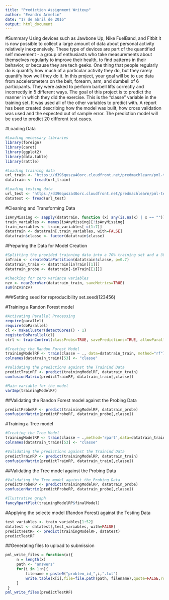 ```yaml
---
title: "Prediction Assignment Writeup"
author: "Evandro Armelin"
date: "17 de abril de 2016"
output: html_document
---
```


#Summary
Using devices such as Jawbone Up, Nike FuelBand, and Fitbit it is now possible to collect a large amount of data about personal activity relatively inexpensively. These type of devices are part of the quantified self movement - a group of enthusiasts who take measurements about themselves regularly to improve their health, to find patterns in their behavior, or because they are tech geeks. One thing that people regularly do is quantify how much of a particular activity they do, but they rarely quantify how well they do it. In this project, your goal will be to use data from accelerometers on the belt, forearm, arm, and dumbell of 6 participants. They were asked to perform barbell lifts correctly and incorrectly in 5 different ways.
The goal of this project is to predict the manner in which they did the exercise. This is the "classe" variable in the training set. It was used all of the other variables to predict with. A report has been created describing how the model was built, how cross validation was used and the expected out of sample error. The prediction model will be used to predict 20 different test cases.

#Loading Data
```r
#Loading necessary libraries
library(foreign)
library(caret)
library(ggplot2)
library(data.table)
library(rattle)
```

```r
#Loading training data
url_train <- "https://d396qusza40orc.cloudfront.net/predmachlearn/pml-training.csv"
datatrain <- fread(url_train)

#Loading testing data
url_test <- "https://d396qusza40orc.cloudfront.net/predmachlearn/pml-testing.csv"
datatest <- fread(url_test)
```

#Cleaning and Transforming Data
```r
isAnyMissing <- sapply(datatrain, function (x) any(is.na(x) | x == ""))
train_variables <- names(isAnyMissing)[!isAnyMissing]
train_variables <- train_variables[-c(1:7)]
datatrain <- datatrain[,train_variables, with=FALSE]
datatrain$classe <- factor(datatrain$classe)
```

#Preparing the Data for Model Creation
```r
#Splitting the provided trainning data into a 70% training set and a 30% testing set
inTrain <- createDataPartition(datatrain$classe, p=0.7)
datatrain_train <- datatrain[inTrain[[1]]]
datatrain_probe <- datatrain[-inTrain[[1]]]

#Checking for zero variance variables
nzv <- nearZeroVar(datatrain_train, saveMetrics=TRUE)
sum(nzv$nzv)
```

###Setting seed for reproducibility
set.seed(123456)

#Training a Randon Forest model
```r
#Activating Parallel Processing
require(parallel)
require(doParallel)
cl <- makeCluster(detectCores() - 1)
registerDoParallel(cl)
ctrl <- trainControl(classProbs=TRUE, savePredictions=TRUE, allowParallel=TRUE)

#Creating the Randon Forest Model
trainingModelRF <- train(classe ~ ., data=datatrain_train, method="rf")
colnames(datatrain_train)[53] <- "classe"

#Validating the predictions against the Trainind Data
predictTrainRF <- predict(trainingModelRF, datatrain_train)
confusionMatrix(predictTrainRF, datatrain_train[,classe])

#Main variable for the model
varImp(trainingModelRF)
```

##Validating the Randon Forest model against the Probing Data
```r
predictProbeRF <- predict(trainingModelRF, datatrain_probe)
confusionMatrix(predictProbeRF, datatrain_probe[,classe])
```

#Training a Tree model
```r
#Creating the Tree Model
trainingModelRP <- train(classe ~ .,method='rpart',data=datatrain_train)
colnames(datatrain_train)[53] <- "classe"

#Validating the predictions against the Trainind Data
predictTrainRP <- predict(trainingModelRP, datatrain_train)
confusionMatrix(predictTrainRP, datatrain_train[,classe])
```

##Validating the Tree model against the Probing Data
```r
#Validating the Tree model against the Probing Data
predictProbeRP <- predict(trainingModelRP, datatrain_probe)
confusionMatrix(predictProbeRP, datatrain_probe[,classe])

#Ilustrative graph
fancyRpartPlot(trainingModelRP$finalModel)
```

#Applying the selecte model (Randon Forest) against the Testing Data
```r
test_variables <- train_variables[1:52]
datatest <- datatest[,test_variables, with=FALSE]
predictTestRF <- predict(trainingModelRF, datatest)
predictTestRF
```

##Generating files to upload to submission
```r
pml_write_files = function(x){
     n = length(x)
     path <- "answers"
     for(i in 1:n){
         filename = paste0("problem_id_",i,".txt")
         write.table(x[i],file=file.path(path, filename),quote=FALSE,row.names=FALSE,col.names=FALSE)
     }
 }
pml_write_files(predictTestRF)
```